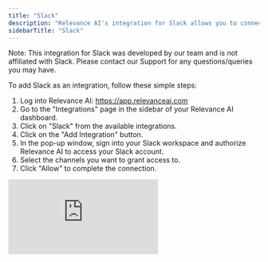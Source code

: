 ```yaml
---
title: "Slack"
description: "Relevance AI's integration for Slack allows you to connect your Relevance AI agents with Slack, enabling seamless communication between your AI workforce and your team's Slack workspace."
sidebarTitle: "Slack"
---
```


<Note>
  Note: This integration for Slack was developed by our team and is not affiliated with Slack. Please contact our Support for any questions/queries you may have.
</Note>

To add Slack as an integration, follow these simple steps:

1. Log into Relevance AI: https://app.relevanceai.com
2. Go to the "Integrations" page in the sidebar of your Relevance AI dashboard.
3. Click on "Slack" from the available integrations.
4. Click on the "Add Integration" button.
5. In the pop-up window, sign into your Slack workspace and authorize Relevance AI to access your Slack account.
6. Select the channels you want to grant access to.
7. Click "Allow" to complete the connection.

<div style={{ width:"100%",position:"relative","padding-top":"56.75%" }}>
<iframe src="https://app.supademo.com/embed/cmb77dn944hpdppkpmiavfbmi?v_email=EMAIL&embed_v=2" frameBorder="0" title="Relevanceai Demo" allow="clipboard-write" webkitallowfullscreen="true" mozallowfullscreen="true" allowFullScreen style={{ position:"absolute",top:0,left:0,width:"100%",height:"100%",border:"3px solid #5E43CE",borderRadius:"10px" }} />

</div>


<Note>
  The Relevance AI team are constantly making improvements to the Slack integrations. If a new Slack feature isn't showing on your account, try to reconnect your Slack integration. To see our changes, sometimes integrations need a reconnect or marketplace re-approval.
</Note>

## Triggering Agents or Workforce from Slack

![Slack Triggers New Pn](/images/slack_triggers_new.png)

You can trigger your Agents or Workforce directly from Slack. This will start your Agent or Workforce in Relevance AI based on a keyword of your choice, and then will reply to your message in Slack.

To get started, first **invite Relevance AI to the Slack channel you want to trigger Agents or Workforce from** by typing `/invite @Relevance AI` into the channel.

Then, set up your Trigger from Relevance AI by following the steps below:

<div style={{ width:"100%",position:"relative","padding-top":"56.75%" }}>
<iframe src="https://app.supademo.com/embed/cme12y0di08sig56jgsky0owk?v_email=EMAIL&embed_v=2" frameBorder="0" title="How to set up the Slack trigger" allow="clipboard-write" webkitallowfullscreen="true" mozallowfullscreen="true" allowFullScreen style={{ position:"absolute",top:0,left:0,width:"100%",height:"100%",border:"3px solid #5E43CE",borderRadius:"10px" }} />

</div>

1. **To trigger your Agent:** enter your Triggers page in your Agent, and create a new Trigger. **To trigger your Workforce:** enter your Workforce page, select a Trigger.

2. Select Slack.
3. Connect or select your Slack account, then click 'Continue'.
4. Select the channel you want your Agent to be triggered on.
5. Enter the keyword you want the Agent to be triggered on - if you want the Agent to be triggered on all messages that tag `@Relevance AI`, leave this blank.
6. Click 'Continue'.
7. Queue work hours if needed.
8. Click 'Setup trigger'.

<Note>
Once setup, you can trigger your Agent from Slack by tagging `@Relevance AI` and mentioning the keyword you've set (if you set a keyword)\! You can also keep the conversation rolling in threads - simply `@Relevance AI` in thread for your agent to respond, with full context of the conversation. If you don't want your Agent  to respond to any messages, simply turn off Agent replies in the advanced settings of the trigger setup.
</Note>

### Customised Message Formatting
When using the Send Message (advanced) tool step, you can send messages through Slack with enhanced formatting. This includes:
1. **Emojis:** Add emojis to make your messages more engaging and expressive.
2. **Bolded text:** Use bold formatting to highlight important information.
3. **Images:** Include images to provide visual context or instructions.

## Escalate your Agent to Slack

<Warning>
  This feature may be deprecated in the future and an Agent Notification feature will be added instead.
</Warning>

To escalate your agent to Slack, follow these steps:

1. Go to the "Agents" page in the sidebar of your Relevance AI dashboard.
2. Select the agent you want to escalate.
3. Navigate to the Build tab of your agent (top center)
4. Click on "Escalations" in the left sidebar.

<div style={{ width:"100%",position:"relative","padding-top":"56.75%" }}>
<iframe src="https://app.supademo.com/embed/cmb77xv6z4i8bppkpfd5ajd2i?v_email=EMAIL&embed_v=2" frameBorder="0" title="Escalate to Slack Channel" allow="clipboard-write" webkitallowfullscreen="true" mozallowfullscreen="true" allowFullScreen style={{ position:"absolute",top:0,left:0,width:"100%",height:"100%",border:"3px solid #5E43CE",borderRadius:"10px" }} />

</div>

## Agent Notifications

<Warning>
  This feature is currently in beta for some users
</Warning>

1. Under "Agent Notifications", click "Add agent notification"
2. Configure your notification settings:
   - Select "Slack" as the platform
   - Choose the specific task statuses you want to trigger the notifications with (e.g., "Running" to trigger whenever the agent runs)
   - Select a Slack account that you have previously authed or add a new Slack account
   - Select a Slack channel you want to notify with new agent messages
3. Invite the Relevance AI agent to the Slack channel you want to notify by typing "/invite @RelevanceAI" in the channel.
4. Publish changes to your agent by clicking "Publish changes"
5. Run your agent by selecting "Run" at the top of the page.
6. Prompt the agent with some text, e.g. "Give me a summary of what Slack does".
7. You can reply to the agent's notification directly in Slack, or if you'd prefer you can click on “View task” to navigate back to the task in Relevance AI and perform further actions.

<div style={{ width:"100%",position:"relative","padding-top":"56.75%" }}>
<iframe src="https://app.supademo.com/embed/cmb77jbof4hqnppkpc1k339xb?v_email=EMAIL&embed_v=2" frameBorder="0" title="Connect Slack Agent Notifications" allow="clipboard-write" webkitallowfullscreen="true" mozallowfullscreen="true" allowFullScreen style={{ position:"absolute",top:0,left:0,width:"100%",height:"100%",border:"3px solid #5E43CE",borderRadius:"10px" }} />

</div>

Once connected, your integration for Slack will be available for use with your Agents and Tools.

## Making API calls with Slack using Tool steps

You can configure your Slack agent to make API calls to Slack via Relevance AI's tool builder. This allows you to perform actions such as posting Slack messages to channels, or reading messages from channels. These are just a few examples of the many Slack actions available. Your agents can combine these actions with their reasoning capabilities to create sophisticated workflows that enhance team communication and productivity.

<Tip>
  Type in "Slack" in the search bar to see all the available Slack actions.
</Tip>

<div style={{ width:"100%",position:"relative","padding-top":"56.75%" }}>
<iframe src="https://app.supademo.com/embed/cmb781rbk4ie7ppkpcjfc5rdv?v_email=EMAIL&embed_v=2" frameBorder="0" title="Slack Tools - Send a Slack Message via a Tool Step" allow="clipboard-write" webkitallowfullscreen="true" mozallowfullscreen="true" allowFullScreen style={{ position:"absolute",top:0,left:0,width:"100%",height:"100%",border:"3px solid #5E43CE",borderRadius:"10px" }} />

</div>

### All Slack Tool steps

You can learn more about each of the Slack Tool steps on the following pages.

<Snippet file="components/integrations/slack-tool-steps.mdx" />

## Remove integration for Slack

If you need to remove the integration for Slack:

1. Go to the "Integrations" page from the sidebar.
2. Search for Slack from the list.
3. Click "..." on the account you want to remove.
4. Click "Remove" and confirm your choice.

This will disconnect your Slack workspace from Relevance AI, and your agents will no longer be able to interact with Slack until you reconnect the integration for Slack.

<div style={{ width:"100%",position:"relative","padding-top":"56.75%" }}>
<iframe src="https://app.supademo.com/embed/cmb77zw534ib9ppkp4md1nple?v_email=EMAIL&embed_v=2" frameBorder="0" title="Remove an Integration for Slack" allow="clipboard-write" webkitallowfullscreen="true" mozallowfullscreen="true" allowfullscreen style={{ position:"absolute",top:0,left:0,width:"100%",height:"100%",border:"3px solid #5E43CE",borderRadius:"10px" }} />

</div>


## Frequently asked questions (FAQs)

<AccordionGroup>
  <Accordion title="How do I send specific messages to someone on Slack?">
    If you want to be able to send a message to a specific person in Slack, that person will first need to send a message to the Relevance AI bot in Slack. Once they do this, their name will appear as a destination option when sending Slack messages.
  </Accordion>
  <Accordion title="How do I trigger my Workforce via Slack?">We do not support the ability to trigger a Workforce in Slack yet, but this is on the roadmap!</Accordion>
</AccordionGroup>

## Disclaimer

Relevance AI enables users to access verified and genuine generative models from secure and trusted vendors. However, generative AI technologies still leave the potential for hallucinations leading to potentially inaccurate responses. Please review and verify the agent's output and use a combination of deterministic and agentic behaviour to achieve the most reliable results.

## Privacy Policy

To find out more about how Relevance AI handles your data, please see our [Privacy Policy](https://relevanceai.com/privacy-policy).